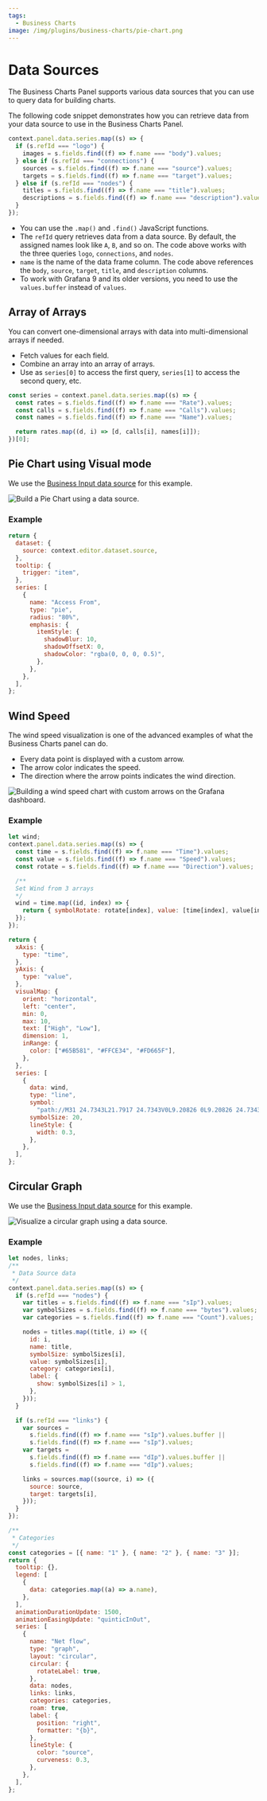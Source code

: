 ```yaml
---
tags:
  - Business Charts
image: /img/plugins/business-charts/pie-chart.png
---
```



# Data Sources

The Business Charts Panel supports various data sources that you can use to query data for building charts.

The following code snippet demonstrates how you can retrieve data from your data source to use in the Business Charts Panel.

```javascript
context.panel.data.series.map((s) => {
  if (s.refId === "logo") {
    images = s.fields.find((f) => f.name === "body").values;
  } else if (s.refId === "connections") {
    sources = s.fields.find((f) => f.name === "source").values;
    targets = s.fields.find((f) => f.name === "target").values;
  } else if (s.refId === "nodes") {
    titles = s.fields.find((f) => f.name === "title").values;
    descriptions = s.fields.find((f) => f.name === "description").values;
  }
});
```

- You can use the `.map()` and `.find()` JavaScript functions.
- The `refId` query retrieves data from a data source. By default, the assigned names look like `A`, `B`, and so on. The code above works with the three queries `logo`, `connections`, and `nodes`.
- `name` is the name of the data frame column. The code above references the `body`, `source`, `target`, `title`, and `description` columns.
- To work with Grafana 9 and its older versions, you need to use the `values.buffer` instead of `values`.

## Array of Arrays

You can convert one-dimensional arrays with data into multi-dimensional arrays if needed.

- Fetch values for each field.
- Combine an array into an array of arrays.
- Use as `series[0]` to access the first query, `series[1]` to access the second query, etc.

```javascript
const series = context.panel.data.series.map((s) => {
  const rates = s.fields.find((f) => f.name === "Rate").values;
  const calls = s.fields.find((f) => f.name === "Calls").values;
  const names = s.fields.find((f) => f.name === "Name").values;

  return rates.map((d, i) => [d, calls[i], names[i]]);
})[0];
```

## Pie Chart using Visual mode

We use the [Business Input data source](/plugins/volkovlabs-static-datasource) for this example.

<Image
  title="Build a Pie Chart using a data source."
  src="/img/plugins/business-charts/pie-chart.png"
/>

### Example

```js
return {
  dataset: {
    source: context.editor.dataset.source,
  },
  tooltip: {
    trigger: "item",
  },
  series: [
    {
      name: "Access From",
      type: "pie",
      radius: "80%",
      emphasis: {
        itemStyle: {
          shadowBlur: 10,
          shadowOffsetX: 0,
          shadowColor: "rgba(0, 0, 0, 0.5)",
        },
      },
    },
  ],
};
```

## Wind Speed

The wind speed visualization is one of the advanced examples of what the Business Charts panel can do.

- Every data point is displayed with a custom arrow.
- The arrow color indicates the speed.
- The direction where the arrow points indicates the wind direction.

<Image
  title="Building a wind speed chart with custom arrows on the Grafana dashboard."
  src="/img/plugins/business-charts/wind-speed.png"
/>

### Example

```js
let wind;
context.panel.data.series.map((s) => {
  const time = s.fields.find((f) => f.name === "Time").values;
  const value = s.fields.find((f) => f.name === "Speed").values;
  const rotate = s.fields.find((f) => f.name === "Direction").values;

  /**
  Set Wind from 3 arrays
  */
  wind = time.map((id, index) => {
    return { symbolRotate: rotate[index], value: [time[index], value[index]] };
  });
});

return {
  xAxis: {
    type: "time",
  },
  yAxis: {
    type: "value",
  },
  visualMap: {
    orient: "horizontal",
    left: "center",
    min: 0,
    max: 10,
    text: ["High", "Low"],
    dimension: 1,
    inRange: {
      color: ["#65B581", "#FFCE34", "#FD665F"],
    },
  },
  series: [
    {
      data: wind,
      type: "line",
      symbol:
        "path://M31 24.7343L21.7917 24.7343V0L9.20826 0L9.20826 24.7343H0L15.5 45L31 24.7343Z",
      symbolSize: 20,
      lineStyle: {
        width: 0.3,
      },
    },
  ],
};
```

## Circular Graph

We use the [Business Input data source](/plugins/volkovlabs-static-datasource) for this example.

<Image
  title="Visualize a circular graph using a data source."
  src="/img/plugins/business-charts/circular-graph.png"
/>

### Example

```js
let nodes, links;
/**
 * Data Source data
 */
context.panel.data.series.map((s) => {
  if (s.refId === "nodes") {
    var titles = s.fields.find((f) => f.name === "sIp").values;
    var symbolSizes = s.fields.find((f) => f.name === "bytes").values;
    var categories = s.fields.find((f) => f.name === "Count").values;

    nodes = titles.map((title, i) => ({
      id: i,
      name: title,
      symbolSize: symbolSizes[i],
      value: symbolSizes[i],
      category: categories[i],
      label: {
        show: symbolSizes[i] > 1,
      },
    }));
  }

  if (s.refId === "links") {
    var sources =
      s.fields.find((f) => f.name === "sIp").values.buffer ||
      s.fields.find((f) => f.name === "sIp").values;
    var targets =
      s.fields.find((f) => f.name === "dIp").values.buffer ||
      s.fields.find((f) => f.name === "dIp").values;

    links = sources.map((source, i) => ({
      source: source,
      target: targets[i],
    }));
  }
});

/**
 * Categories
 */
const categories = [{ name: "1" }, { name: "2" }, { name: "3" }];
return {
  tooltip: {},
  legend: [
    {
      data: categories.map((a) => a.name),
    },
  ],
  animationDurationUpdate: 1500,
  animationEasingUpdate: "quinticInOut",
  series: [
    {
      name: "Net flow",
      type: "graph",
      layout: "circular",
      circular: {
        rotateLabel: true,
      },
      data: nodes,
      links: links,
      categories: categories,
      roam: true,
      label: {
        position: "right",
        formatter: "{b}",
      },
      lineStyle: {
        color: "source",
        curveness: 0.3,
      },
    },
  ],
};
```
